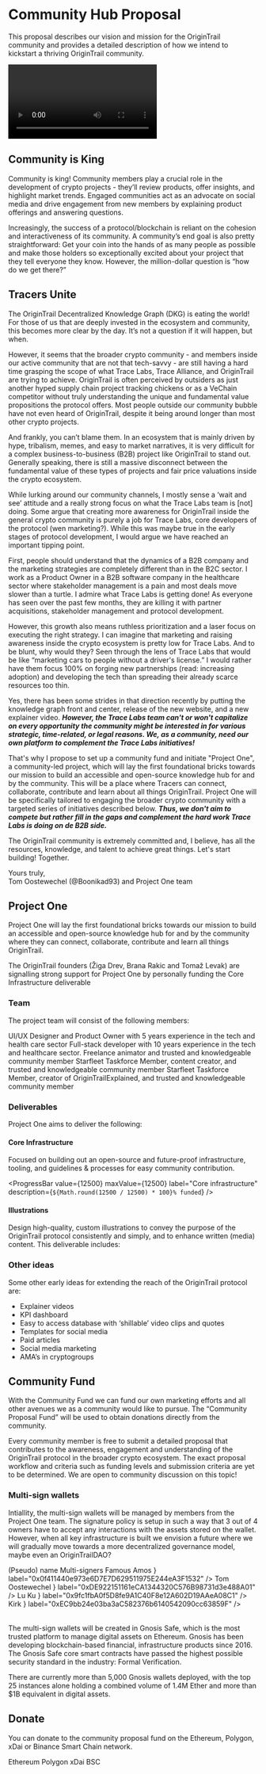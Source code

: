 







# Community Hub Proposal

This proposal describes our vision and mission for the OriginTrail community and provides a detailed description of how we intend to kickstart a thriving OriginTrail community.

<Video 
  embedId="x2JGAfoa3wM"
  placeholder={videoPlaceholder}
  label="OriginTrail Community Hub Release Video"
/>

## Community is King

Community is king! Community members play a crucial role in the development of crypto projects - they’ll review products, offer insights, and highlight market trends. Engaged communities act as an advocate on social media and drive engagement from new members by explaining product offerings and answering questions.

Increasingly, the success of a protocol/blockchain is reliant on the cohesion and interactiveness of its community. A community’s end goal is also pretty straightforward: Get your coin into the hands of as many people as possible and make those holders so exceptionally excited about your project that they tell everyone they know. However, the million-dollar question is “how do we get there?”

## Tracers Unite

The OriginTrail Decentralized Knowledge Graph (DKG) is eating the world! For those of us that are deeply invested in the ecosystem and community, this becomes more clear by the day. It’s not a question if it will happen, but when.

However, it seems that the broader crypto community - and members inside our active community that are not that tech-savvy - are still having a hard time grasping the scope of what Trace Labs, Trace Alliance, and OriginTrail are trying to achieve. OriginTrail is often perceived by outsiders as just another hyped supply chain project tracking chickens or as a VeChain competitor without truly understanding the unique and fundamental value propositions the protocol offers. Most people outside our community bubble have not even heard of OriginTrail, despite it being around longer than most other crypto projects.

And frankly, you can’t blame them. In an ecosystem that is mainly driven by hype, tribalism, memes, and easy to market narratives, it is very difficult for a complex business-to-business (B2B) project like OriginTrail to stand out. Generally speaking, there is still a massive disconnect between the fundamental value of these types of projects and fair price valuations inside the crypto ecosystem.

While lurking around our community channels, I mostly sense a ‘wait and see’ attitude and a really strong focus on what the Trace Labs team is [not] doing. Some argue that creating more awareness for OriginTrail inside the general crypto community is purely a job for Trace Labs, core developers of the protocol (wen marketing?). While this was maybe true in the early stages of protocol development, I would argue we have reached an important tipping point.

First, people should understand that the dynamics of a B2B company and the marketing strategies are completely different than in the B2C sector. I work as a Product Owner in a B2B software company in the healthcare sector where stakeholder management is a pain and most deals move slower than a turtle. I admire what Trace Labs is getting done! As everyone has seen over the past few months, they are killing it with partner acquisitions, stakeholder management and protocol development.

However, this growth also means ruthless prioritization and a laser focus on executing the right strategy. I can imagine that marketing and raising awareness inside the crypto ecosystem is pretty low for Trace Labs. And to be blunt, why would they? Seen through the lens of Trace Labs that would be like “marketing cars to people without a driver's license.” I would rather have them focus 100% on forging new partnerships (read: increasing adoption) and developing the tech than spreading their already scarce resources too thin.

Yes, there has been some strides in that direction recently by putting the knowledge graph front and center, release of the new website, and a new explainer video. _**However, the Trace Labs team can't or won't capitalize on every opportunity the community might be interested in for various strategic, time-related, or legal reasons. We, as a community, need our own platform to complement the Trace Labs initiatives!**_

That's why I propose to set up a community fund and initiate "Project One", a community-led project, which will lay the first foundational bricks towards our mission to build an accessible and open-source knowledge hub for and by the community. This will be a place where Tracers can connect, collaborate, contribute and learn about all things OriginTrail. Project One will be specifically tailored to engaging the broader crypto community with a targeted series of initiatives described below. _**Thus, we don't aim to compete but rather fill in the gaps and complement the hard work Trace Labs is doing on de B2B side.**_

The OriginTrail community is extremely committed and, I believe, has all the resources, knowledge, and talent to achieve great things. Let's start building! Together.

Yours truly, <br />
Tom Oostewechel (@Boonikad93) and Project One team

## Project One

Project One will lay the first foundational bricks towards our mission to build an accessible and open-source knowledge hub for and by the community where they can connect, collaborate, contribute and learn all things OriginTrail.

<InfoAlert>
  <InfoAlert.Icon Icon={AlarmWarningLineIcon} />
  <InfoAlert.Content>
    The OriginTrail founders (Žiga Drev, Brana Rakic and Tomaž Levak) are
    signalling strong support for Project One by personally funding the Core
    Infrastructure deliverable
  </InfoAlert.Content>
</InfoAlert>

### Team

The project team will consist of the following members:

<Grid>
  <Card>
    <Card.Avatar src={tomOostewechelAvatar.src} srcSet={tomOostewechelAvatar.srcSet} />
    <Card.Name label="Tom Oostewechel" />
    <Card.Profession label="Project Management / Design" />
    <Card.Content>
      UI/UX Designer and Product Owner with 5 years experience in the tech and
      health care sector
    </Card.Content>
    <Card.Socials>
      <Card.Twitter
        username="@boonikad93"
        href="https://twitter.com/boonikad93"
      />
      <Card.Telegram username="@boonikad93" href="https://t.me/boonikad93" />
    </Card.Socials>
    <Card.Flag emoji="🇳🇱" label="Netherlands" />
  </Card>
  <Card>
    <Card.Avatar src={jacoBovenschenAvatar.src} srcSet={jacoBovenschenAvatar.srcSet} />
    <Card.Name label="Jaco Bovenschen" />
    <Card.Profession label="Development" />
    <Card.Content>
      Full-stack developer with 10 years experience in the tech and healthcare
      sector.
    </Card.Content>
    <Card.Socials>
      <Card.Twitter
        username="@jbovenchen"
        href="https://twitter.com/jbovenschen"
      />
      <Card.Telegram username="@jbovenchen" href="https://t.me/jbovenschen" />
    </Card.Socials>
    <Card.Flag emoji="🇳🇱" label="Netherlands" />
  </Card>
  <Card>
    <Card.Avatar src={luKuAvatar.src} srcSet={luKuAvatar.srcSet} />
    <Card.Name label="Lu Ku" />
    <Card.Profession label="Freelance Animator" />
    <Card.Content>
      Freelance animator and trusted and knowledgeable community member
    </Card.Content>
    <Card.Socials>
      <Card.Twitter username="@mucke121" href="https://twitter.com/mucke121" />
      <Card.Telegram username="@mucke121" href="https://t.me/mucke12" />
    </Card.Socials>
    <Card.Flag emoji="🇩🇪" label="Germany" />
  </Card>
  <Card>
    <Card.Avatar src={famousAmosAvatar.src} srcSet={famousAmosAvatar.srcSet} />
    <Card.Name label="Famous Amos" />
    <Card.Profession label="Advisor / Community" />
    <Card.Content>
      Starfleet Taskforce Member, content creator, and trusted and knowledgeable
      community member
    </Card.Content>
    <Card.Socials>
      <Card.Twitter
        username="@ChillZoneInt"
        href="https://twitter.com/ChillZoneInt"
      />
      <Card.Telegram
        username="@ChillZoneAmos"
        href="https://t.me/ChillZoneAmos"
      />
      <Card.Youtube
        channel="ChillZoneInt"
        href="https://www.youtube.com/channel/UCh5WBMq8chi8GfHmRMT6aDw"
      />
    </Card.Socials>
    <Card.Flag emoji="🇺🇸" label="United States" />
  </Card>
  <Card>
    <Card.Avatar src={kirkAvatar.src} srcSet={kirkAvatar.srcSet} />
    <Card.Name label="Kirk" />
    <Card.Profession label="Advisor / Community" />
    <Card.Content>
      Starfleet Taskforce Member, creator of OriginTrailExplained, and trusted
      and knowledgeable community member
    </Card.Content>
    <Card.Socials>
      <Card.Twitter
        username="@KirkCrypto1"
        href="https://twitter.com/KirkCrypto1"
      />
      <Card.Telegram username="@Kirk0" href="https://t.me/Kirk0" />
      <Card.Website
        href="https://origintrailexplained.info/"
        title="OriginTrailExplained"
      />
    </Card.Socials>
    <Card.Flag emoji="🇺🇸" label="United States" />
  </Card>
</Grid>

### Deliverables

Project One aims to deliver the following:

#### Core Infrastructure

Focused on building out an open-source and future-proof infrastructure, tooling, and guidelines & processes for easy community contribution.

<Placeholder Icon={HammerFillIcon} label="Under development" />

<ProgressBar
  value={12500}
  maxValue={12500}
  label="Core infrastructure"
  description={`${Math.round(12500 / 12500) * 100}% funded`}
/>

#### Illustrations

Design high-quality, custom illustrations to convey the purpose of the OriginTrail protocol consistently and simply, and to enhance written (media) content. This deliverable includes:

<CheckboxGroup label="Illustrations" isDisabled hideLabel>
  <CheckboxGroup.Checkbox value={0} label="Unique illustration style" />
  <CheckboxGroup.Checkbox value={1} label="Custom illustration set" />
  <CheckboxGroup.Checkbox
    value={2}
    label="OriginTrail Design Kit (SVG, .AI and .PSD files)"
  />
</CheckboxGroup>

<ProgressBar value={0} maxValue={3500} label="Illustrations" description="Open" />

### Other ideas

Some other early ideas for extending the reach of the OriginTrail protocol are:

- Explainer videos
- KPI dashboard
- Easy to access database with ‘shillable’ video clips and quotes
- Templates for social media
- Paid articles
- Social media marketing
- AMA’s in cryptogroups

## Community Fund

With the Community Fund we can fund our own marketing efforts and all other avenues we as a community would like to pursue. The “Community Proposal Fund” will be used to obtain donations directly from the community. 

Every community member is free to submit a detailed proposal that contributes to the awareness, engagement and understanding of the OriginTrail protocol in the broader crypto ecosystem. The exact proposal workflow and criteria such as funding levels and submission criteria are yet to be determined. We are open to community discussion on this topic!

### Multi-sign wallets

Intiallity, the multi-sign wallets will be managed by members from the Project One team. The signature policy is setup in such a way that 3 out of 4 owners have to accept any interactions with the assets stored on the wallet. However, when all key infrastructure is built we envision a future where we will gradually move towards a more decentralized governance model, maybe even an OriginTrailDAO?

<Table aria-label="Multi-sign wallets">
  <Table.Header>
    <Table.Column>(Pseudo)&nbsp;name</Table.Column>
    <Table.Column>Multi-signers</Table.Column>
  </Table.Header>
  <Table.Body>
    <Table.Row>
      <Table.Cell>Famous Amos</Table.Cell>
      <Table.Cell>
        <MultiSigner
          Avatar={
            <Avatar
              src={ethAdressPlaceholder1.src}
              srcSet={ethAdressPlaceholder1.srcSet}
              size="small"
              alt="Eth address avatar"
            />
          }
          label="0x0f411440e973e6D7E7D629511975E244eA3F1532"
        />
      </Table.Cell>
    </Table.Row>
    <Table.Row>
      <Table.Cell>Tom Oostewechel</Table.Cell>
      <Table.Cell>
        <MultiSigner
          Avatar={
            <Avatar
              src={ethAdressPlaceholder2.src}
              srcSet={ethAdressPlaceholder2.srcSet}
              size="small"
              alt="Eth address avatar"
            />
          }
          label="0xDE922151161eCA1344320C576B98731d3e488A01"
        />
      </Table.Cell>
    </Table.Row>
    <Table.Row>
      <Table.Cell>Lu Ku</Table.Cell>
      <Table.Cell>
        <MultiSigner
          Avatar={
            <Avatar
              src={ethAdressPlaceholder3.src}
              srcSet={ethAdressPlaceholder3.srcSet}
              size="small"
              alt="Eth address avatar"
            />
          }
          label="0x9fc1fbA0f5D8fe9A1C40F8e12A602D19AAeA08C1"
        />
      </Table.Cell>
    </Table.Row>
    <Table.Row>
      <Table.Cell>Kirk</Table.Cell>
      <Table.Cell>
        <MultiSigner
          Avatar={
            <Avatar
              src={ethAdressPlaceholder4.src}
              srcSet={ethAdressPlaceholder4.srcSet}
              size="small"
              alt="Eth address avatar"
            />
          }
          label="0xEC9bb24e03ba3aC582376b6140542090cc63859F"
        />
      </Table.Cell>
    </Table.Row>
  </Table.Body>
</Table>

The multi-sign wallets will be created in Gnosis Safe, which is the most trusted platform to manage digital assets on Ethereum. Gnosis has been developing blockchain-based financial, infrastructure products since 2016. The Gnosis Safe core smart contracts have passed the highest possible security standard in the industry: Formal Verification.

There are currently more than 5,000 Gnosis wallets deployed, with the top 25 instances alone holding a combined volume of 1.4M Ether and more than $1B equivalent in digital assets.

## Donate

You can donate to the community proposal fund on the Ethereum, Polygon, xDai or Binance Smart Chain network.

<Tabs>
  <Tabs.List>
    <Tabs.Item key="ETH">Ethereum</Tabs.Item>
    <Tabs.Item label="Polygon" key="Polygon">
      Polygon
    </Tabs.Item>
    <Tabs.Item label="xDai" key="xDai">
      xDai
    </Tabs.Item>
    <Tabs.Item label="BSC" key="BSC">
      BSC
    </Tabs.Item>
  </Tabs.List>
  <Tabs.Panels>
    <Tabs.Panel key="ETH">
      <Donation
        qr={ethQR}
        title="Community Proposal Fund"
        description="Deposit funds by scanning the QR code or copying the address below. Only send Ether and assets to this address (e.g. ETH, ERC20, ERC721)"
        address="0xD69B2B7ef81e63177e5B8fA6705895CA88d17AfA"
      />
    </Tabs.Panel>
    <Tabs.Panel key="Polygon">
      <Donation
        qr={polygonQR}
        title="Community Proposal Fund"
        description="Deposit funds by scanning the QR code or copying the address below. Only send Matic and assets to this address (e.g. ETH, ERC20, ERC721)"
        address="0x4ACC8D6FB978DB8F975e36e0614988D75bc54bF7"
      />
    </Tabs.Panel>
    <Tabs.Panel key="xDai">
      <Donation
        qr={xDaiQR}
        title="Community Proposal Fund"
        description="Deposit funds by scanning the QR code or copying the address below. Only send xDai and assets to this address (e.g. ETH, ERC20, ERC721)"
        address="0x9aE31f6f26b15622d66755c5C794f7daD16fd48F"
      />
    </Tabs.Panel>
    <Tabs.Panel key="BSC">
      <Donation
        qr={bscQR}
        title="Community Proposal Fund"
        description="Deposit funds by scanning the QR code or copying the address below. Only send Binance Coin and assets to this address (e.g. ETH, ERC20, ERC721)"
        address="0x92BDCA6c068b227BD989E475C95E0eCfa98Ddb3d"
      />
    </Tabs.Panel>
  </Tabs.Panels>
</Tabs>
